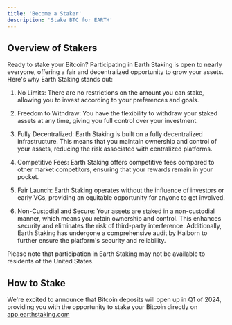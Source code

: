 ```yaml
---
title: 'Become a Staker'
description: 'Stake BTC for EARTH'
---
```

## Overview of Stakers
Ready to stake your Bitcoin? Participating in Earth Staking is open to nearly everyone, offering a fair and decentralized opportunity to grow your assets. Here's why Earth Staking stands out:

1. No Limits: There are no restrictions on the amount you can stake, allowing you to invest according to your preferences and goals.

2. Freedom to Withdraw: You have the flexibility to withdraw your staked assets at any time, giving you full control over your investment.

3. Fully Decentralized: Earth Staking is built on a fully decentralized infrastructure. This means that you maintain ownership and control of your assets, reducing the risk associated with centralized platforms.

4. Competitive Fees: Earth Staking offers competitive fees compared to other market competitors, ensuring that your rewards remain in your pocket.

5. Fair Launch: Earth Staking operates without the influence of investors or early VCs, providing an equitable opportunity for anyone to get involved.

6. Non-Custodial and Secure: Your assets are staked in a non-custodial manner, which means you retain ownership and control. This enhances security and eliminates the risk of third-party interference. Additionally, Earth Staking has undergone a comprehensive audit by Halborn to further ensure the platform's security and reliability.

Please note that participation in Earth Staking may not be available to residents of the United States.

## How to Stake
We're excited to announce that Bitcoin deposits will open up in Q1 of 2024, providing you with the opportunity to stake your Bitcoin directly on [app.earthstaking.com](https://app.earthstaking.com)